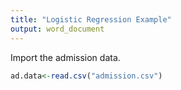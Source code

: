 ```yaml
---
title: "Logistic Regression Example"
output: word_document
---
```


Import the admission data.
```r
ad.data<-read.csv("admission.csv")
```

